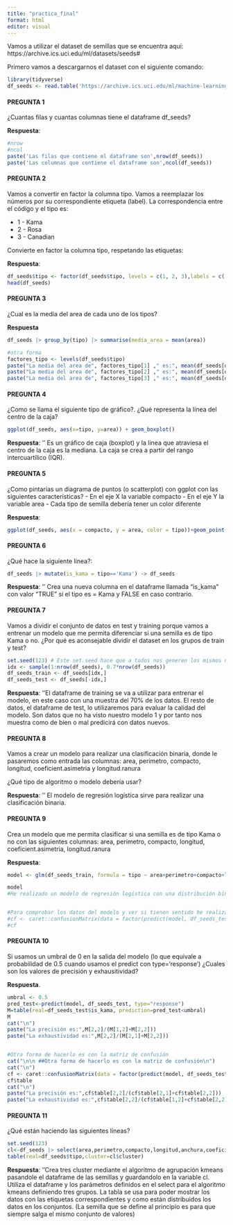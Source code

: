 ```yaml
---
title: "practica_final"
format: html
editor: visual
---
```


Vamos a utilizar el dataset de semillas que se encuentra aquí: https://archive.ics.uci.edu/ml/datasets/seeds#

Primero vamos a descargarnos el dataset con el siguiente comando:

```r
library(tidyverse)
df_seeds <- read.table('https://archive.ics.uci.edu/ml/machine-learning-databases/00236/seeds_dataset.txt', col.names =c('area','perimetro','compacto','longitud','anchura','coeficient.asimetria','longitud.ranura','tipo'))
```

#### PREGUNTA 1

¿Cuantas filas y cuantas columnas tiene el dataframe df_seeds?

**Respuesta**:

```r
#nrow
#ncol
paste('Las filas que contiene el dataframe son',nrow(df_seeds))
paste('Las columnas que contiene el dataframe son',ncol(df_seeds))
```

#### PREGUNTA 2

Vamos a convertir en factor la columna tipo. Vamos a reemplazar los números por su correspondiente etiqueta (label). La correspondencia entre el código y el tipo es:

-   1 - Kama
-   2 - Rosa
-   3 - Canadian

Convierte en factor la columna tipo, respetando las etiquetas:

**Respuesta**:

```r
df_seeds$tipo <- factor(df_seeds$tipo, levels = c(1, 2, 3),labels = c('Kama', 'Rosa', 'Canadian'))
head(df_seeds)
```

#### PREGUNTA 3

¿Cual es la media del area de cada uno de los tipos?

**Respuesta**

```r
df_seeds |> group_by(tipo) |> summarise(media_area = mean(area))
```

```r
#otra forma
factores_tipo <- levels(df_seeds$tipo)
paste("La media del area de", factores_tipo[1] ," es:", mean(df_seeds[df_seeds$tipo==factores_tipo[1],'area']))
paste("La media del area de", factores_tipo[2] ," es:", mean(df_seeds[df_seeds$tipo==factores_tipo[2],'area']))
paste("La media del area de", factores_tipo[3] ," es:", mean(df_seeds[df_seeds$tipo==factores_tipo[3],'area']))

```

#### PREGUNTA 4

¿Como se llama el siguiente tipo de gráfico?. ¿Qué representa la línea del centro de la caja?

```r
ggplot(df_seeds, aes(x=tipo, y=area)) + geom_boxplot()
```

**Respuesta**: '' Es un gráfico de caja (boxplot) y la linea que atraviesa el centro de la caja es la mediana. La caja se crea a partir del rango intercuartílico (IQR).

#### PREGUNTA 5

¿Como pintarías un diagrama de puntos (o scatterplot) con ggplot con las siguientes características? - En el eje X la variable compacto - En el eje Y la variable area - Cada tipo de semilla debería tener un color diferente

**Respuesta**:

```r
ggplot(df_seeds, aes(x = compacto, y = area, color = tipo))+geom_point()+xlab("Compacto")+ylab("Area [m2]")+ggtitle("Relación entre el área y el compacto")+theme_bw()
```

#### PREGUNTA 6

¿Qué hace la siguiente línea?:

```r
df_seeds |> mutate(is_kama = tipo=='Kama') -> df_seeds
```

**Respuesta**: '' Crea una nueva columna en el dataframe llamada "is_kama" con valor "TRUE" si el tipo es = Kama y FALSE en caso contrario.

#### PREGUNTA 7

Vamos a dividir el conjunto de datos en test y training porque vamos a entrenar un modelo que me permita diferenciar si una semilla es de tipo Kama o no. ¿Por qué es aconsejable dividir el dataset en los grupos de train y test?

```r
set.seed(123) # Este set.seed hace que a todos nos generen los mismos número aleatorios
idx <- sample(1:nrow(df_seeds), 0.7*nrow(df_seeds))
df_seeds_train <- df_seeds[idx,]
df_seeds_test <- df_seeds[-idx,]
```

**Respuesta**: ''El dataframe de training se va a utilizar para entrenar el modelo, en este caso con una muestra del 70% de los datos. El resto de datos, el dataframe de test, lo utilizaremos para evaluar la calidad del modelo. Son datos que no ha visto nuestro modelo 1 y por tanto nos muestra como de bien o mal predicirá con datos nuevos.

#### PREGUNTA 8

Vamos a crear un modelo para realizar una clasificación binaria, donde le pasaremos como entrada las columnas: area, perimetro, compacto, longitud, coeficient.asimetria y longitud.ranura

¿Qué tipo de algoritmo o modelo debería usar?

**Respuesta**: '' El modelo de regresión logística sirve para realizar una clasificación binaria.

#### PREGUNTA 9

Crea un modelo que me permita clasificar si una semilla es de tipo Kama o no con las siguientes columnas: area, perimetro, compacto, longitud, coeficient.asimetria, longitud.ranura

**Respuesta**:

```r

model <- glm(df_seeds_train, formula = tipo ~ area+perimetro+compacto+longitud+coeficient.asimetria+longitud.ranura, family = binomial())

model
#He realizado un modelo de regresión logística con una distribución binomial, en el cual, el tipo se puede clasificar a partir de la formula del conjunto de columnas


#Para comprobar los datos del modelo y ver si tienen sentido he realizado una matriz de confusión
#cf <- caret::confusionMatrix(data = factor(predict(model, df_seeds_test)<0, labels = c('NoKama', 'Kama')), reference = factor(df_seeds_test$is_kama, labels=c('NoKama', 'Kama')))
#cf
```

#### PREGUNTA 10

Si usamos un umbral de 0 en la salida del modelo (lo que equivale a probabilidad de 0.5 cuando usamos el predict con type='response') ¿Cuales son los valores de precisión y exhausitividad?

**Respuesta**.

```r
umbral <- 0.5
pred_test<-predict(model, df_seeds_test, type="response")
M=table(real=df_seeds_test$is_kama, prediction=pred_test<umbral)
M
cat("\n")
paste("La precisión es:",M[2,2]/(M[1,2]+M[2,2]))
paste("La exhaustividad es:",M[2,2]/(M[2,1]+M[2,2]))


#Otra forma de hacerlo es con la matriz de confusión
cat("\n\n ##Otra forma de hacerlo es con la matriz de confusión\n")
cat("\n")
cf <- caret::confusionMatrix(data = factor(predict(model, df_seeds_test)<umbral, labels = c('NoKama', 'Kama')), reference = factor(df_seeds_test$is_kama, labels=c('NoKama', 'Kama')))
cf$table
cat("\n")
paste("La precisión es:",cf$table[2,2]/(cf$table[2,1]+cf$table[2,2]))
paste("La exhaustividad es:",cf$table[2,2]/(cf$table[1,2]+cf$table[2,2]))

```

#### PREGUNTA 11

¿Qué están haciendo las siguientes líneas?

```r
set.seed(123)
cl<-df_seeds |> select(area,perimetro,compacto,longitud,anchura,coeficient.asimetria,longitud.ranura) |> kmeans(3)
table(real=df_seeds$tipo,cluster=cl$cluster)
```

**Respuesta**: ''Crea tres cluster mediante el algoritmo de agrupación kmeans pasandole el dataframe de las semillas y guardandolo en la variable cl. Utiliza el dataframe y los parámetros definidos en el select para el algoritmo kmeans definiendo tres grupos. La tabla se usa para poder mostrar los datos con las etiquetas correspondientes y como están distribuidos los datos en los conjuntos. (La semilla que se define al principio es para que siempre salga el mismo conjunto de valores)
